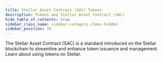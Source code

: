```yaml
---
title: Stellar Asset Contract (SAC) Tokens
description: Tokens and Stellar Asset Contract (SAC)
hide_table_of_contents: true
sidebar_class_name: sidebar-category-items-hidden
sidebar_position: 76
---
```


The Stellar Asset Contract (SAC) is a standard introduced on the Stellar blockchain to streamline and enhance token issuance and management. Learn about using tokens on Stellar.
